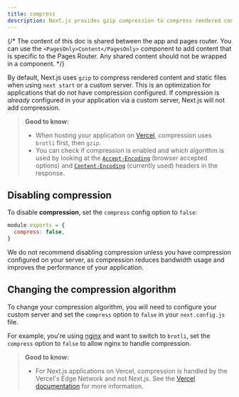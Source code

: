 ```yaml
---
title: compress
description: Next.js provides gzip compression to compress rendered content and static files, it only works with the server target. Learn more about it here.
---
```


{/* The content of this doc is shared between the app and pages router. You can use the `<PagesOnly>Content</PagesOnly>` component to add content that is specific to the Pages Router. Any shared content should not be wrapped in a component. */}

By default, Next.js uses `gzip` to compress rendered content and static files when using `next start` or a custom server. This is an optimization for applications that do not have compression configured. If compression is _already_ configured in your application via a custom server, Next.js will not add compression.

> **Good to know:**
>
> - When hosting your application on [Vercel](https://vercel.com/docs/edge-network/compression), compression uses `brotli` first, then `gzip`.
> - You can check if compression is enabled and which algorithm is used by looking at the [`Accept-Encoding`](https://developer.mozilla.org/en-US/docs/Web/HTTP/Headers/Accept-Encoding) (browser accepted options) and [`Content-Encoding`](https://developer.mozilla.org/en-US/docs/Web/HTTP/Headers/Content-Encoding) (currently used) headers in the response.

## Disabling compression

To disable **compression**, set the `compress` config option to `false`:

```js filename="next.config.js"
module.exports = {
  compress: false,
}
```

We do not recommend disabling compression unless you have compression configured on your server, as compression reduces bandwidth usage and improves the performance of your application.

## Changing the compression algorithm

To change your compression algorithm, you will need to configure your custom server and set the `compress` option to `false` in your `next.config.js` file.

For example, you're using [nginx](https://www.nginx.com/) and want to switch to `brotli`, set the `compress` option to `false` to allow nginx to handle compression.

> **Good to know:**
>
> - For Next.js applications on Vercel, compression is handled by the Vercel's Edge Network and not Next.js. See the [Vercel documentation](https://vercel.com/docs/edge-network/compression) for more information.
